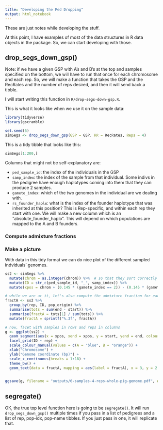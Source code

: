 ```yaml
---
title: "Developing the Ped Dropping"
output: html_notebook
---
```


These are just notes while developing the stuff.

At this point, I have examples of most of the data structures in R data 
objects in the package.  So, we can start developing with those.


## drop_segs_down_gsp()
Note: if we have a given GSP with A's and B's at the top and 
samples specified on the bottom, we will have to run that once
for each chromosome and each rep.  So, we will make a function that
takes the GSP and the RecRates and the number of reps desired, and then
it will send back a tibble.

I will start writing this function in `R/drop-segs-down-gsp.R`.

This is what it looks like when we use it on the sample data:
```r
library(tidyverse)
library(gscramble)

set.seed(5)
simSegs <- drop_segs_down_gsp(GSP = GSP, RR = RecRates, Reps = 4)
```

This is a tidy tibble that looks like this:
```r
simSegs[1:200,]
```

Columns that might not be self-explanatory are:

* `ped_sample_id`: the index of the individuals in the GSP
* `samp_index`: the index of the sample from that individual.  Some indivs
in the pedigree have enough haplotypes coming into them that they can produce 2
samples.
* `gamete_index`: which of the two genomes in the individual are we dealing with.
* `rs_founder_haplo`: what is the index of the founder haplotype that was inherited at
this position?  This is Rep-specific, and within each rep they start with one.
We will make a new column which is an "absolute_founder_haplo".  This will depend
on which populations are mapped to the A and B founders.

### Compute admixture fractions


### Make a picture

With data in this tidy format we can do nice plot of the different sampled indviduals' genomes.
```r
ss2 <- simSegs %>% 
  mutate(chrom = as.integer(chrom)) %>%  # so that they sort correctly
  mutate(ID = str_c(ped_sample_id, "_", samp_index)) %>%
  mutate(xpos = chrom + (0.145 * (gamete_index == 2)) - (0.145 * (gamete_index == 1))) 

# while we are at it, let's also compute the admixture fraction for each individual sample
fractA <- ss2 %>%
  group_by(rep, ID, pop_origin) %>%
  summarise(tots = sum(end - start)) %>%
  summarise(fractA = tots[1] / sum(tots)) %>%
  mutate(fractA = sprintf("%.3f", fractA))

# now, facet with samples in rows and reps in columns
g <- ggplot(ss2) + 
  geom_segment(aes(x = xpos, xend = xpos, y = start, yend = end, colour = pop_origin), size = 2) + 
  facet_grid(ID ~ rep) + 
  scale_colour_manual(values = c(A = "blue", B = "orange")) +
  xlab("Chromosome") +
  ylab("Genome coordinate (bp)") +
  scale_x_continuous(breaks = 1:18) +
  theme_bw() +
  geom_text(data = fractA, mapping = aes(label = fractA), x = 3, y = 2.5e08)
  

ggsave(g, filename = "outputs/6-samples-4-reps-whole-pig-genome.pdf", width = 20, height = 12)
```


## segregate()

OK, the true top level function here is going to be `segregate()`.  It will run
`drop_segs_down_gsp()` multiple times if you pass in a list of pedigrees and a
list of rep, pop-idx, pop-name tibbles.  If you just pass in one, it will replicate that.




